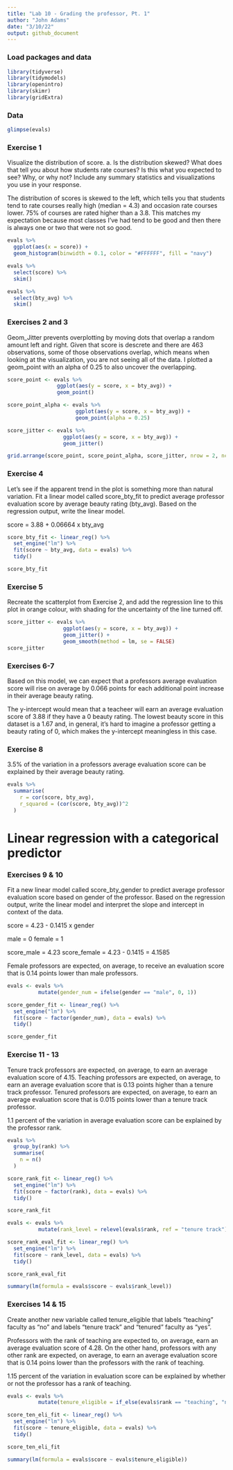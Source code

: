 ```yaml
---
title: "Lab 10 - Grading the professor, Pt. 1"
author: "John Adams"
date: "3/10/22"
output: github_document
---
```


### Load packages and data

```r
library(tidyverse) 
library(tidymodels)
library(openintro)
library(skimr)
library(gridExtra)
```

### Data
```r
glimpse(evals)
```

### Exercise 1
Visualize the distribution of score. 
a. Is the distribution skewed? What does that tell you about how students rate courses? Is this what you expected to see? Why, or why not? Include any summary statistics and visualizations you use in your response.

The distribution of scores is skewed to the left, which tells you that students tend to rate courses really high (median = 4.3) and occasion rate courses lower. 75% of courses are rated higher than a 3.8. This matches my expectation because most classes I've had tend to be good and then there is always one or two that were not so good. 

```r
evals %>%
  ggplot(aes(x = score)) +
  geom_histogram(binwidth = 0.1, color = "#FFFFFF", fill = "navy")

evals %>%
  select(score) %>%
  skim()

evals %>%
  select(bty_avg) %>%
  skim()
```



### Exercises 2 and 3

Geom_Jitter prevents overplotting by moving dots that overlap a random amount left and right. Given that score is descrete and there are 463 observations, some of those observations overlap, which means when looking at the visualization, you are not seeing all of the data. I plotted a geom_point with an alpha of 0.25 to also uncover the overlapping. 

```r
score_point <- evals %>%
                ggplot(aes(y = score, x = bty_avg)) +
                geom_point()

score_point_alpha <- evals %>%
                      ggplot(aes(y = score, x = bty_avg)) +
                      geom_point(alpha = 0.25)

score_jitter <- evals %>%
                  ggplot(aes(y = score, x = bty_avg)) +
                  geom_jitter()

grid.arrange(score_point, score_point_alpha, score_jitter, nrow = 2, ncol = 2)

```

### Exercise 4 
Let’s see if the apparent trend in the plot is something more than natural variation. Fit a linear model called score_bty_fit to predict average professor evaluation score by average beauty rating (bty_avg). Based on the regression output, write the linear model.

score = 3.88 + 0.06664 x bty_avg

```r

score_bty_fit <- linear_reg() %>%
  set_engine("lm") %>%
  fit(score ~ bty_avg, data = evals) %>%
  tidy()

score_bty_fit

```
### Exercise 5
Recreate the scatterplot from Exercise 2, and add the regression line to this plot in orange colour, with shading for the uncertainty of the line turned off.

```r
score_jitter <- evals %>%
                  ggplot(aes(y = score, x = bty_avg)) +
                  geom_jitter() +
                  geom_smooth(method = lm, se = FALSE)
score_jitter

```

### Exercises 6-7

Based on this model, we can expect that a professors average evaluation score will rise on average by 0.066 points for each additional point increase in their average beauty rating. 

The y-intercept would mean that a teacheer will earn an average evaluation score of 3.88 if they have a 0 beauty rating. The lowest beauty score in this dataset is a 1.67 and, in general, it's hard to imagine a professor getting a beauty rating of 0, which makes the y-intercept meaningless in this case. 

### Exercise 8 

3.5% of the variation in a professors average evaluation score can be explained by their average beauty rating. 

```r

evals %>%
  summarise(
    r = cor(score, bty_avg), 
    r_squared = (cor(score, bty_avg))^2
  )

```

# Linear regression with a categorical predictor

### Exercises 9 & 10
Fit a new linear model called score_bty_gender to predict average professor evaluation score based on gender of the professor. Based on the regression output, write the linear model and interpret the slope and intercept in context of the data.

score = 4.23 - 0.1415 x gender

male = 0
female = 1

score_male = 4.23
score_female = 4.23 - 0.1415 = 4.1585

Female professors are expected, on average, to receive an evaluation score that is 0.14 points lower than male professors. 

```r

evals <- evals %>%
          mutate(gender_num = ifelse(gender == "male", 0, 1))

score_gender_fit <- linear_reg() %>%
  set_engine("lm") %>%
  fit(score ~ factor(gender_num), data = evals) %>%
  tidy()

score_gender_fit


```

### Exercise 11 - 13

Tenure track professors are expected, on average, to earn an average evaluation score of 4.15. 
Teaching professors are expected, on average, to earn an average evaluation score that is 0.13 points higher than a tenure track professor. Tenured professors are expected, on average, to earn an average evaluation score that is 0.015 points lower than a tenure track professor.

1.1 percent of the variation in average evaluation score can be explained by the professor rank. 


```r
evals %>%
  group_by(rank) %>%
  summarise(
    n = n()
  )

score_rank_fit <- linear_reg() %>%
  set_engine("lm") %>%
  fit(score ~ factor(rank), data = evals) %>%
  tidy()

score_rank_fit

evals <- evals %>%
          mutate(rank_level = relevel(evals$rank, ref = "tenure track"))

score_rank_eval_fit <- linear_reg() %>%
  set_engine("lm") %>%
  fit(score ~ rank_level, data = evals) %>%
  tidy()

score_rank_eval_fit

summary(lm(formula = evals$score ~ evals$rank_level))

```
### Exercises 14 & 15

Create another new variable called tenure_eligible that labels "teaching" faculty as "no" and labels "tenure track" and "tenured" faculty as "yes".

Professors with the rank of teaching  are expected to, on average, earn an average evaluation score of 4.28. On the other hand, professors with any other rank are expected, on average, to earn an average evaluation score that is  0.14 poins lower than the professors with the rank of teaching. 

1.15 percent of the variation in evaluation score can be explained by whether or not the professor has a rank of teaching. 

```r
evals <- evals %>%
          mutate(tenure_eligible = if_else(evals$rank == "teaching", "no", "yes")) 

score_ten_eli_fit <- linear_reg() %>%
  set_engine("lm") %>%
  fit(score ~ tenure_eligible, data = evals) %>%
  tidy()

score_ten_eli_fit

summary(lm(formula = evals$score ~ evals$tenure_eligible))


```

